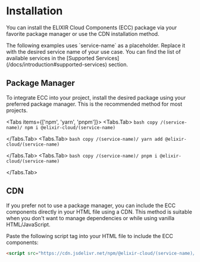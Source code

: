 
# Installation

You can install the ELIXIR Cloud Components (ECC) package via your favorite package manager or use the CDN installation method.

<Callout type='info'>
  <div class='text-sm'>
    The following examples uses `service-name` as a placeholder. Replace it with the desired service
    name of your use case. You can find the list of available services in the [Supported
    Services](/docs/introduction#supported-services) section.
  </div>
</Callout>

## Package Manager

To integrate ECC into your project, install the desired package using your preferred package manager. This is the recommended method for most projects.

<Tabs items={['npm', 'yarn', 'pnpm']}>
  <Tabs.Tab>
    ```bash copy /(service-name)/
    npm i @elixir-cloud/(service-name)
    ```

  </Tabs.Tab>
  <Tabs.Tab>
    ```bash copy /(service-name)/
    yarn add @elixir-cloud/(service-name)
    ```

  </Tabs.Tab>
  <Tabs.Tab>
    ```bash copy /(service-name)/
    pnpm i @elixir-cloud/(service-name)
    ```

  </Tabs.Tab>
</Tabs>

## CDN

If you prefer not to use a package manager, you can include the ECC components directly in your HTML file using a CDN. This method is suitable when you don't want to manage dependencies or while using vanilla HTML/JavaScript.

Paste the following script tag into your HTML file to include the ECC components:

```html copy /(service-name)/
<script src="https://cdn.jsdelivr.net/npm/@elixir-cloud/(service-name)/dist/index.min.js"></script>
```
